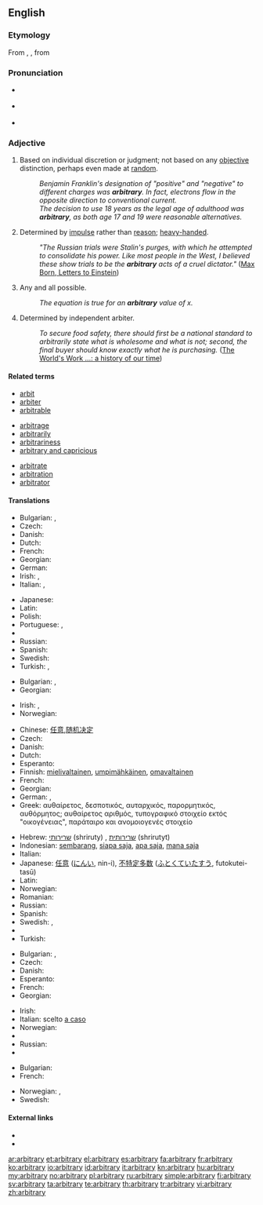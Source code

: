 {{was wotd|2006|December|4}}
==English==

===Etymology===
From {{etyl|enm|en}} {{term|arbitrarie}}, {{etyl|la}} {{term|arbitrarius||lang=la|arbitrary, uncertain}}, from {{term|arbiter||lang=la|witness, on-looker, listener, judge, overseer}}

===Pronunciation===
* {{a|RP}} {{IPA|/ˈɑːbɪtrəri/}}
* {{a|US}} {{IPA|/ˈɑːrbɪtrɛri/}}
* {{audio|en-us-arbitrary.ogg|Audio (US)}}

===Adjective===
{{wikipedia|arbitrariness}}
{{en-adj}}

# {{context|usually|of a decision}} Based on individual discretion or judgment; not based on any [[objective]] distinction, perhaps even made at [[random]].
#: ''Benjamin Franklin's designation of "positive" and "negative" to different charges was '''arbitrary'''.  In fact, electrons flow in the opposite direction to conventional current.''
#: ''The decision to use 18 years as the legal age of adulthood was '''arbitrary''', as both age 17 and 19 were reasonable alternatives.''
# Determined by [[impulse]] rather than [[reason]]; [[heavy-handed]].
#: ''"The Russian trials were Stalin's purges, with which he attempted to consolidate his power. Like most people in the West, I believed these show trials to be the '''arbitrary''' acts of a cruel dictator."'' ([http://en.wikiquote.org/wiki/Einstein Max Born, Letters to Einstein])
# {{mathematics}} Any and all possible.
#: ''The equation is true for an '''arbitrary''' value of x.''
# Determined by independent arbiter.
#: ''To secure food safety, there should first be a national standard to arbitrarily state what is wholesome and what is not; second, the final buyer should know exactly what he is purchasing.'' ([http://books.google.com/books?id=sojNAAAAMAAJ&pg=PA9319#v=onepage&q&f=false The World's Work ...: a history of our time])

====Related terms====
{{rel-top3}}
* [[arbit]]
* [[arbiter]]
* [[arbitrable]]
{{rel-mid3}}
* [[arbitrage]]
* [[arbitrarily]]
* [[arbitrariness]]
* [[arbitrary and capricious]]
{{rel-mid3}}
* [[arbitrate]]
* [[arbitration]]
* [[arbitrator]]
{{rel-bottom}}

====Translations====
{{trans-top|based on individual discretion or judgment}}
* Bulgarian: {{t+|bg|произволен}},  {{t|bg|своеволен}}
* Czech: {{t-|cs|libovolný|m}}
* Danish: {{t+|da|arbitrær}}
* Dutch: {{t-|nl|willekeurig}}
* French: {{t+|fr|arbitraire}}
* Georgian: {{t|ka|დაუსაბუთებელი|tr=dausabut'ebeli|sc=Geor}}
* German: {{t+|de|willkürlich}}
* Irish: {{t-|ga|ar togradh}}, {{t|ga|aondeonach}}
* Italian: {{t+|it|arbitrario|m}}, {{t-|it|arbitraria|f}}
{{trans-mid}}
* Japanese: {{t|ja|恣意|tr=しいてきな, shiiteki-na|alt=恣意的な|sc=Jpan}}
* Latin: {{t|la|arbitrarius}}
* Polish: {{t|pl|arbitrarny|m}}
* Portuguese: {{t+|pt|arbitrário|m}},  {{t|pt|arbitrária|f}}
* {{trreq|Romanian}}
* Russian: {{t+|ru|произвольный|tr=proizvól'nyj}}
* Spanish: {{t-|es|arbitrario}}
* Swedish: {{t+|sv|godtycklig}}
* Turkish: {{t|tr|keyfî}}, {{t|tr|isteğe bağlı}}
{{trans-bottom}}

{{trans-top|unrestrained by law; tyrannical}}
* Bulgarian: {{t+|bg|деспотичен}},  {{t|bg|тираничен}}
* Georgian: {{t|ka|დესპოტური|tr=despoturi|sc=Geor}}
{{trans-mid}}
* Irish: {{t|ga|ansmachtúil}}, {{t|ga|dírialta}}
* Norwegian: {{t|no|vilkårlig}}
{{trans-bottom}}

{{trans-top|determined by impulse}}
* Chinese: [[任意]],[[随机决定]]
* Czech: {{t|cs|náladový|m}}
* Danish: {{t-|da|vilkårlig}}
* Dutch: {{t-|nl|willekeurig}}
* Esperanto: {{t-|eo|hazarda|xs=Esperanto}}
* Finnish: [[mielivaltainen]], [[umpimähkäinen]], [[omavaltainen]]
* French: {{t+|fr|arbitraire}}
* Georgian: {{t|ka|თვითნებური|tr=t'vit'neburi|sc=Geor}}
* German: {{t+|de|willkürlich}}, {{t+|de|arbiträr}}
* Greek: {{qualifier|adjective}} αυθαίρετος, δεσποτικός, αυταρχικός, παρορμητικός, αυθόρμητος; {{qualifier|noun}} αυθαίρετος αριθμός, τυπογραφικό στοιχείο εκτός "οικογένειας", παράταιρο και ανομοιογενές στοιχείο
{{trans-mid}}
* Hebrew: [[שרירותי]] (shriruty) {{m}}, [[שרירותית]] (shrirutyt) {{f}}
* Indonesian: [[sembarang]], [[siapa saja]], [[apa saja]], [[mana saja]]
* Italian: {{t+|it|arbitrario}}
* Japanese: [[任意]] ([[にんい]], nin-i), [[不特定多数]] ([[ふとくていたすう]], futokutei-tasū)
* Latin: {{t|la|arbitrarius}}
* Norwegian: {{t-|no|vilkårlig}}
* Romanian: {{t-|ro|arbitrar}}
* Russian: {{t+|ru|произвольный|tr=proizvól'nyj}}
* Spanish: {{t-|es|arbitrario}}
* Swedish: {{t+|sv|godtycklig}}, {{t-|sv|arbiträr}}
* {{trreq|th}}
* Turkish: {{t|tr|keyfî}}
{{trans-bottom}}

{{trans-top|chosen at random}}
* Bulgarian: {{t+|bg|произволен}},  {{t|bg|случаен}}
* Czech: {{t-|cs|libovolný|m}}
* Danish: {{t+|da|arbitrær}}
* Esperanto: {{t-|eo|arbitra|xs=Esperanto}}
* French: {{t+|fr|arbitraire}}
* Georgian: {{t|ka|ჭირვეული|tr=čirveuli|sc=Geor}}
{{trans-mid}}
* Irish: {{t|ga|treallach}}
* Italian: scelto [[a caso]]
* Norwegian: {{t+|no|tilfeldig}}
* {{trreq|Romanian}}
* Russian: {{t+|ru|произвольный|tr=proizvól'nyj}}
* {{trreq|th}}
{{trans-bottom}}

{{trans-top|(mathematics)}}
* Bulgarian: {{t+|bg|произволен}}
* French: {{t+|fr|quelconque}}
{{trans-mid}}
* Norwegian: {{t|no|vilkårlig}}, {{t|no|tilfeldig}}
* Swedish: {{t+|sv|godtycklig}}
{{trans-bottom}}

{{checktrans-top}}
{{trans-mid}}
{{trans-bottom}}

====External links====
* {{R:Webster 1913}}
* {{R:Century 1911}}

[[ar:arbitrary]]
[[et:arbitrary]]
[[el:arbitrary]]
[[es:arbitrary]]
[[fa:arbitrary]]
[[fr:arbitrary]]
[[ko:arbitrary]]
[[io:arbitrary]]
[[id:arbitrary]]
[[it:arbitrary]]
[[kn:arbitrary]]
[[hu:arbitrary]]
[[my:arbitrary]]
[[no:arbitrary]]
[[pl:arbitrary]]
[[ru:arbitrary]]
[[simple:arbitrary]]
[[fi:arbitrary]]
[[sv:arbitrary]]
[[ta:arbitrary]]
[[te:arbitrary]]
[[th:arbitrary]]
[[tr:arbitrary]]
[[vi:arbitrary]]
[[zh:arbitrary]]